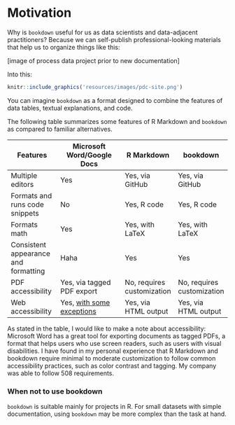 # Motivation

Why is `bookdown` useful for us as data scientists and data-adjacent practitioners? Because we can self-publish professional-looking materials that help us to organize things like this:

[image of process data project prior to new documentation]

Into this:

<!-- [image of new bookdown, GIF for emphasis on interactivity] -->

```r
knitr::include_graphics('resources/images/pdc-site.png')
```

You can imagine `bookdown` as a format designed to combine the features of data tables, textual explanations, and code.

The following table summarizes some features of R Markdown and `bookdown` as compared to familiar alternatives.

| Features                             | Microsoft Word/Google Docs                                   | R Markdown                 | bookdown                   |
| ------------------------------------ | ------------------------------------------------------------ | -------------------------- | -------------------------- |
| Multiple editors                     | Yes                                                          | Yes, via GitHub            | Yes, via GitHub            |
| Formats and runs code snippets       | No                                                           | Yes, R code                | Yes, R code                |
| Formats math                         | Yes                                                          | Yes, with LaTeX            | Yes, with LaTeX            |
| Consistent appearance and formatting | Haha                                                         | Yes                        | Yes                        |
| PDF accessibility                    | Yes, via tagged PDF export                                   | No, requires customization | No, requires customization |
| Web accessibility                    | Yes, [with some exceptions](https://www.colorado.edu/digital-accessibility/google-docs-and-accessibility) | Yes, via HTML output       | Yes, via HTML output       |

As stated in the table, I would like to make a note about accessibility: Microsoft Word has a great tool  for exporting documents as tagged PDFs, a format that helps users who use screen readers, such as users with visual disabilities. I have found in my personal experience that R Markdown and bookdown require minimal to moderate customization to follow common accessibility practices, such as color contrast and tagging. My company was able to follow 508 requirements.

### When not to use bookdown

`bookdown` is suitable mainly for projects in R. For small datasets with simple documentation, using `bookdown` may be more complex than the task at hand. 
